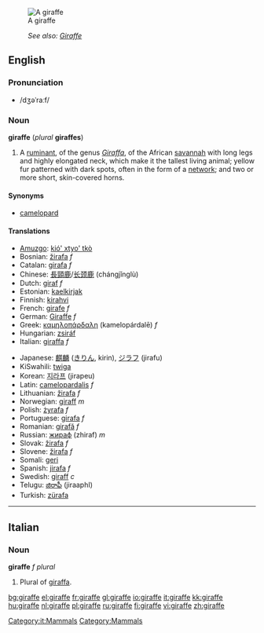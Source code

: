 [[Image:Giraffe standing.jpg|thumb|A giraffe]]
:''See also: [[Giraffe]]''

==English==
===Pronunciation===
*/dʒəˈraːf/

===Noun===
{{wikipedia}}
'''giraffe''' (''plural'' '''giraffes''')

#A [[ruminant]], of the genus ''[[Giraffa]]'', of the African [[savannah]] with long legs and highly elongated neck, which make it the tallest living animal; yellow fur patterned with dark spots, often in the form of a [[network]]; and two or more short, skin-covered horns.

====Synonyms====
*[[camelopard]]

====Translations====
{{top}}
*[[Amuzgo]]: [[kió' xtyo' tkò]]
*Bosnian: [[žirafa]] ''f''
*Catalan: [[girafa]] ''f''
*Chinese: [[長頸鹿]]/[[长颈鹿]] (chángjǐnglù)
*Dutch: [[giraf]] ''f''
*Estonian: [[kaelkirjak]]
*Finnish: [[kirahvi]]
*French: [[girafe]] ''f''
*German: [[Giraffe]] ''f''
*Greek: [[καμηλοπάρδαλη]] (kamelopárdalē) ''f''
*Hungarian: [[zsiráf]]
*Italian: [[giraffa]] ''f''
{{mid}}
*Japanese: [[麒麟]] ([[きりん]], kirin), [[ジラフ]] (jirafu)
*KiSwahili: [[twiga]]
*Korean: [[지라프]] (jirapeu)
*Latin: [[camelopardalis]] ''f''
*Lithuanian: [[žirafa]] ''f''
*Norwegian: [[giraff]] ''m''
*Polish: [[żyrafa]] ''f''
*Portuguese: [[girafa]] ''f''
*Romanian: [[girafă]] ''f''
*Russian: [[жираф]] (zhiraf) ''m''
*Slovak: [[žirafa]] ''f''
*Slovene: [[žirafa]] ''f''
*Somali: [[geri]]
*Spanish: [[jirafa]] ''f''
*Swedish: [[giraff]] ''c''
*Telugu: [[జిరాఫీ]] (jiraaphI)
*Turkish: [[zürafa]]
{{bottom}}


----

==Italian==
[[Category:it:Mammals]]
===Noun===
'''giraffe''' ''f plural''
#Plural of [[giraffa]].

[[Category:Mammals]]

[[bg:giraffe]]
[[el:giraffe]]
[[fr:giraffe]]
[[gl:giraffe]]
[[io:giraffe]]
[[it:giraffe]]
[[kk:giraffe]]
[[hu:giraffe]]
[[nl:giraffe]]
[[pl:giraffe]]
[[ru:giraffe]]
[[fi:giraffe]]
[[vi:giraffe]]
[[zh:giraffe]]